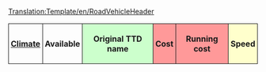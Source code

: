 [[Translation:Template/en/RoadVehicleHeader]]
<noinclude>
</noinclude>
{|
!style="padding:4px; border:1px solid"|[[en/Manual/Base Set/Vehicles/TSRY|Climate]]
!style="padding:4px; border:1px solid"|Available
!style="padding:4px; border:1px solid; background: #ccffcc"|Original TTD name
!style="padding:4px; border:1px solid; background: #ff9999" colspan="2"|Cost
!style="padding:4px; border:1px solid; background: #ff9999" colspan="2"|Running cost
!style="padding:4px; border:1px solid; background: #ffffcc" colspan="2"|Speed
!style="padding:4px; border:1px solid; background: #ccccff"|[[en/cargo|Capacity]]
!style="padding:4px; border:1px solid"|Life<noinclude>
|}</noinclude>
